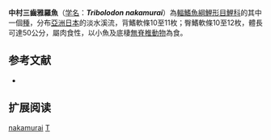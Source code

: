 {{Speciesbox
| name = 中村三齒雅羅魚
| status = NE
| genus = Tribolodon
| species = nakamurai
| authority = Doi & Shinzawa, 2000
| synonyms = 
}}
'''中村三齒雅羅魚'''（[[学名|学名]]：'''''Tribolodon nakamurai'''''）為[[輻鰭魚綱|輻鰭魚綱]][[鯉形目|鯉形目]][[鯉科|鯉科]]的其中一個[[種|種]]，分布[[亞洲|亞洲]][[日本|日本]]的淡水溪流，背鰭軟條10至11枚；臀鰭軟條10至12枚，體長可達50公分，屬肉食性，以小魚及底棲[[無脊椎動物|無脊椎動物]]為食。

== 参考文献 ==
*{{FishBase_species|genus=Tribolodon|species=nakamurai|year=2011|month=12}}

== 扩展阅读 ==
{{refbegin}}
{{wikispecies-inline|Tribolodon nakamurai|中村三齒雅羅魚}}
{{refend}}
{{Taxonbar|from=Q1104623}}

[[Category:三齒雅羅魚屬|nakamurai]]
[[Category:2000年描述的鱼类|T]]


{{Cypriniformes-stub}}